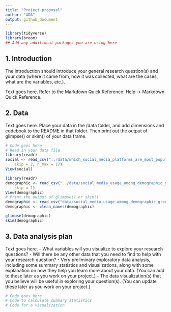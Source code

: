 ```yaml
---
title: "Project proposal"
author: "ADA"
output: github_document
---
```


```r
library(tidyverse)
library(broom)
## Add any additional packages you are using here
```

## 1. Introduction

The introduction should introduce your general research question(s) and your data (where it came from, how it was collected, what are the cases, what are the variables, etc.).

Text goes here. Refer to the Markdown Quick Reference: Help -> Markdown Quick Reference. 

## 2. Data

Text goes here. Place your data in the /data folder, and add dimensions and codebook to the README in that folder. Then print out the output of glimpse() or skim() of your data frame.

```r
# Code goes here
# Read in your data file
library(readr)
social <- read_csv("../data/which_social_media_platforms_are_most_popular_data_2024-11-13.csv", 
    skip = 2, n_max = 17)
View(social)

library(readr)
demographic <- read_csv("../data/social_media_usage_among_demographic_groups - Sheet1 (1).csv", 
    skip = 1)
View(demographic)
# Print the output of glimpse() or skim()
demographic <- read_csv("data/social_media_usage_among_demographic_groups - Sheet1 (1).csv", skip = 1)
demographic <- clean_names(demographic)

glimpse(demographic)
skim(demographic)

```

## 3. Data analysis plan

Text goes here.
- What variables will you visualize to explore your research questions?
- Will there be any other data that you need to find to help with your research question?
- Very preliminary exploratory data analysis, including some summary statistics and visualizations, along with some explanation on how they help you learn more about your data. (You can add to these later as you work on your project.)
- The data visualization(s) that you believe will be useful in exploring your question(s). (You can update these later as you work on your project.)


```r
# Code goes here
# Code to calculate summary statistics
# Code for a visualization
```
